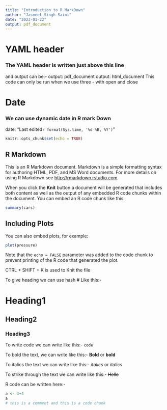```yaml
---
title: "Introduction to R MarkDown"
author: "Jasmeet Singh Saini"
date: "2023-01-22"
output: pdf_document
---
```


# YAML header

### The YAML header is written just above this line

and output can be:- output: pdf_document output: html_document This code can only be run when we use three - with open and close

# Date

### We can use dynamic date in R mark Down

date: "Last edited`r format(Sys.time, '%d %B, %Y')`"

```r
knitr::opts_chunk$set(echo = TRUE)
```

## R Markdown

This is an R Markdown document. Markdown is a simple formatting syntax for authoring HTML, PDF, and MS Word documents. For more details on using R Markdown see <http://rmarkdown.rstudio.com>.

When you click the **Knit** button a document will be generated that includes both content as well as the output of any embedded R code chunks within the document. You can embed an R code chunk like this:

```r
summary(cars)
```

## Including Plots

You can also embed plots, for example:

```r
plot(pressure)
```

Note that the `echo = FALSE` parameter was added to the code chunk to prevent printing of the R code that generated the plot.

CTRL + SHIFT + K is used to Knit the file

To give heading we can use hash \# Like this:-

# Heading1

## Heading2

### Heading3

To write code we can write like this:- `code`

To bold the text, we can write like this:- **Bold** or **bold**

To italics the text we can write like this:- *italics* or *italics*

To strike through the text we can write like this:- ~~Hello~~

R code can be written here:-

```r
a <- 3+4
a
# this is a comment and this is a code chunk
```

<!-- This is how we can add hyperlink:- [Google Image link](https://1.bp.blogspot.com/-RET3jzHjUdI/Xd2Z3zO_bVI/AAAAAAAAE-g/m9gTuElmcasdxzCVfI7QrKs6wmFpwW6zQCLcBGAsYHQ/s1600/image10.jpg) -->

<!-- ![](https://1.bp.blogspot.com/-RET3jzHjUdI/Xd2Z3zO_bVI/AAAAAAAAE-g/m9gTuElmcasdxzCVfI7QrKs6wmFpwW6zQCLcBGAsYHQ/s1600/image10.jpg) -->


